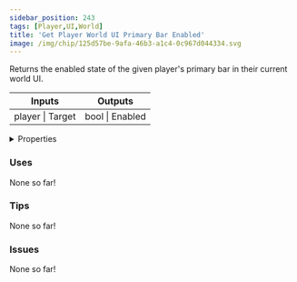 ```yaml
---
sidebar_position: 243
tags: [Player,UI,World]
title: 'Get Player World UI Primary Bar Enabled'
image: /img/chip/125d57be-9afa-46b3-a1c4-0c967d044334.svg
---
```


Returns the enabled state of the given player's primary bar in their current world UI.



<IChip uuid="125d57be-9afa-46b3-a1c4-0c967d044334"/>

<table><thead><tr><th>Inputs</th><th>Outputs</th></tr></thead><tbody><tr><td>player | Target</td><td>bool | Enabled</td></tr></tbody></table>

<details>
  <summary>Properties</summary>
  <div>
    <div>
    <table>
      <tbody>
        <tr>
          <td>Is beta required?</td>
          <td>No</td>
        </tr>
        <tr>
          <td>Is chip a trolling risk?</td>
          <td>No</td>
        </tr>
        <tr>
          <td>Is chip a role assignment risk?</td>
          <td>No</td>
        </tr>
        <tr>
          <td>Chip UUID</td>
          <td>125d57be-9afa-46b3-a1c4-0c967d044334</td>
        </tr>
        <tr>
          <td>Room availability</td>
          <td>Available everywhere</td>
        </tr>
      </tbody>
    </table>
    </div>
  </div>
</details>

### Uses

None so far!

### Tips

None so far!

### Issues

None so far!